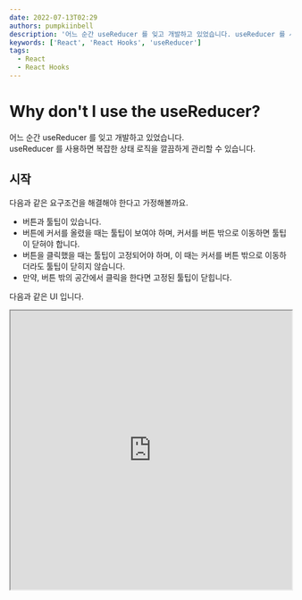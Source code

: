 ```yaml
---
date: 2022-07-13T02:29
authors: pumpkiinbell
description: '어느 순간 useReducer 를 잊고 개발하고 있었습니다. useReducer 를 사용하면 복잡한 상태 로직을 깔끔하게 관리할 수 있습니다.'
keywords: ['React', 'React Hooks', 'useReducer']
tags:
  - React
  - React Hooks
---
```


# Why don't I use the useReducer?

어느 순간 useReducer 를 잊고 개발하고 있었습니다. <br/>useReducer 를 사용하면 복잡한 상태 로직을 깔끔하게 관리할 수 있습니다.

<!--truncate-->

## 시작

다음과 같은 요구조건을 해결해야 한다고 가정해볼까요.

- 버튼과 툴팁이 있습니다.
- 버튼에 커서를 올렸을 때는 툴팁이 보여야 하며, 커서를 버튼 밖으로 이동하면 툴팁이 닫혀야 합니다.
- 버튼을 클릭했을 때는 툴팁이 고정되어야 하며, 이 때는 커서를 버튼 밖으로 이동하더라도 툴팁이 닫히지 않습니다.
- 만약, 버튼 밖의 공간에서 클릭을 한다면 고정된 툴팁이 닫힙니다.

다음과 같은 UI 입니다.

<iframe
  src="https://codesandbox.io/embed/usereducer-modal-example-3vzf19?fontsize=14&hidenavigation=1&theme=dark"
  width="100%"
  height="500"
  title="useReducer modal example"
  allow="accelerometer; ambient-light-sensor; camera; encrypted-media; geolocation; gyroscope; hid; microphone; midi; payment; usb; vr; xr-spatial-tracking"
  sandbox="allow-forms allow-modals allow-popups allow-presentation allow-same-origin allow-scripts"
  style={{ marginBottom: '50px' }}
/>

이 요구사항을 받은 저는 아래와 같이 구현하였습니다.

```tsx title="useTooltip.ts"
import React, { useEffect, useState } from 'react';

export default function useTooltip() {
  const [opened, setOpened] = useState(false);
  const [fixed, setFixed] = useState(false);

  useEffect(() => {
    function handleClick() {
      setFixed(false);
      setOpened(false);
    }

    window.addEventListener('click', handleClick);

    return () => {
      window.removeEventListener('click', handleClick);
    };
  }, [fixed]);

  return {
    isOpened: opened || fixed,
    handleEnter() {
      setOpened(true);
    },
    handleLeave() {
      setOpened(false);
    },
    handleClick(event: React.MouseEvent<HTMLButtonElement>) {
      event.stopPropagation();
      setFixed(true);
    },
  };
}
```

```tsx title="App.tsx" {4}
import useTooltip from './hooks/useTooltip';

export default function App() {
  const { isOpened, handleEnter, handleLeave, handleClick } = useTooltip();

  return (
    <div style={{ position: 'relative' }}>
      <button onMouseEnter={handleEnter} onMouseLeave={handleLeave} onClick={handleClick}>
        button
      </button>
      {isOpened && <Tooltip />}
    </div>
  );
}
```

나름 만족하고 PR 을 올렸는데, 다음과 같은 리뷰를 받았습니다!

:::tip

_useReducer 로 작성해보는 것은 어떨까요?_

:::

## 앞선 코드의 문제점

위 `useTooltip` 코드는 opened, fixed 라는 상태를 들고 있습니다.

즉, 다음과 같은 흐름을 가졌다고 할 수 있습니다.

<img src="/img/blog/useReducer.png" alt="useReducer" style={{ marginBottom: '20px' }} />

두 boolean 상태에 따라 4개의 action 이 생겼습니다.

추가적인 요구사항이 생겨 boolean 상태를 하나 더 추가해야 한다면 상태를 관리하기 위한 8개의 action 이 생겨날 것입니다.

상태가 많아질수록 상태를 다뤄야 할 로직이 복잡해질 것이고, 점점 `useTooltip` 내부 코드는 복잡해질 것입니다. 점점 `useTooltip` 의 역할이 잘 드러나지 않을 것이고, 가독성을 해치게 될 것입니다.

`useReducer` 는 이런 상황에 좋은 해결책을 제시해줍니다.

## useReducer

가볍게 useReducer 를 설명해보겠습니다. [공식 문서](https://reactjs.org/docs/hooks-reference.html#usereducer) 를 참조하시면 보다 더 정확한 정보를 얻을 수 있습니다.

useReducer 는 아래와 같은 인터페이스를 가지고 있습니다.

```ts
function useReducer<R extends Reducer<any, any>, I>(
  reducer: R,
  initializerArg: I,
  initializer: (arg: I) => ReducerState<R>,
): [ReducerState<R>, Dispatch<ReducerAction<R>>];
```

총 3개의 인자를 받으며, `상태`와 상태를 변경할 수 있는 `dispatch` 를 반환합니다.

각 인자는 다음과 같은 역할을 합니다.

<details>
<summary><b>reducer</b></summary>

```ts
type Reducer<S, A> = (prevState: S, action: A) => S;
```

reducer 는 이전 상태와 action 을 받아 새로운 상태를 반환하는 함수입니다.

reducer 는 순수하게 작성하는 것이 좋습니다. 다시 말해, 같은 인자를 받으면 같은 결과를 반환해야 하며, side-effect 를 발생시키면 안됩니다. 강제되는 것은 아니지만 이와 같이 작성할 경우, 테스트에 용이하며 별도의 모듈에 reducer 를 관리할 수도 있습니다.

</details>

<details>
<summary><b>initialState</b></summary>

말 그대로 초기 상태를 정의할 수 있습니다.

</details>

<details>
<summary><b>initializer</b></summary>

세 번째 인자는 초기화 함수입니다. 앞서 `reducer` 와 비슷하게 초기화 로직을 순수하게 관리할 수 있습니다.

아래와 같이 사용합니다.

```tsx
function init(initialCount) {
  return { count: initialCount };
}

function reducer(state, action) {
  switch (action.type) {
    case 'increment':
      return { count: state.count + 1 };
    case 'decrement':
      return { count: state.count - 1 };
    case 'reset':
      return init(action.payload);
    default:
      throw new Error();
  }
}

function Counter({ initialCount }) {
  const [state, dispatch] = useReducer(reducer, initialCount, init);
  return (
    <>
      Count: {state.count}
      <button onClick={() => dispatch({ type: 'reset', payload: initialCount })}>Reset</button>
      <button onClick={() => dispatch({ type: 'decrement' })}>-</button>
      <button onClick={() => dispatch({ type: 'increment' })}>+</button>
    </>
  );
}
```

</details>

## 앞선 코드의 개선

`useReducer` 를 사용하면 `useTooltip` hook 을 다음과 같이 수정할 수 있습니다.

```tsx title="useTooltip.ts"
import { useEffect, useReducer } from 'react';

export default function useTooltip() {
  const [{ opened, fixed }, dispatch] = useReducer(tooltipReducer, {
    opened: false,
    fixed: false,
  });

  useEffect(() => {
    function handleClick() {
      dispatch({ type: 'unfix' });
    }

    window.addEventListener('click', handleClick);

    return () => {
      window.removeEventListener('click', handleClick);
    };
  }, [fixed]);

  return {
    isOpened: opened || fixed,
    handleEnter() {
      dispatch({ type: 'open' });
    },
    handleLeave() {
      dispatch({ type: 'close' });
    },
    handleClick(event: React.MouseEvent<HTMLButtonElement>) {
      event.stopPropagation();
      dispatch({ type: 'fix' });
    },
  };
}

function tooltipReducer({ opened, fixed }: State, action: Action) {
  switch (action.type) {
    case 'open':
      return { opened: true, fixed };
    case 'close':
      return { opened: false, fixed };
    case 'fix':
      return { opened, fixed: true };
    case 'unfix':
      return { opened, fixed: false };
  }
}

type State = {
  opened: boolean;
  fixed: boolean;
};

type Action =
  | {
      type: 'open';
    }
  | {
      type: 'close';
    }
  | {
      type: 'fix';
    }
  | {
      type: 'unfix';
    };
```

어떤 Action 이 어떤 상태를 반환하는지 명확하게 드러나고, 상태가 더 많아져도 같은 인터페이스로 관리할 수 있습니다.

## 정리

- useReducer 를 사용하면 복잡한 상태 로직을 깔끔하게 관리할 수 있습니다.
- 상태와 관련한 처리는 `reducer` 에 맡기고, `dispatch` 를 통한 action 호출만 관리함으로써 hook, 컴포넌트의 역할을 명확히 드러낼 수 있습니다.
- reducer 가 복잡해지거나 테스트가 필요한 경우 별도의 모듈을 만들어 관리할 수도 있습니다.
